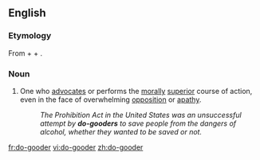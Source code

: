 ==English==

===Etymology===
From {{term|do}} + {{term|good}} + {{term|-er}}.

===Noun===
{{en-noun}}

# One who [[advocate]]s or performs the [[morally]] [[superior]] course of action, even in the face of overwhelming [[opposition]] or [[apathy]].
#:''The Prohibition Act in the United States was an unsuccessful attempt by '''do-gooders''' to save people from the dangers of alcohol, whether they wanted to be saved or not.''

[[fr:do-gooder]]
[[vi:do-gooder]]
[[zh:do-gooder]]